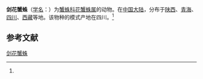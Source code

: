 {{Speciesbox
| name = 剑花蟹蛛
| status = 
| status_system = 
| image = 
| genus = Xysticus
| species = sicus
| authority = (Fox, 1937)<ref name='id14660'>{{cite web| url =http://www.bioinfo.cn/db05/BjdwSpecies.php?action=view&id=14660| title =剑花蟹蛛| work =《中国动物物种编目数据库》| publisher =中国科学院微生物研究所| author =中国科学院动物研究所| accessdate =2009-04-28| deadurl =yes| archiveurl =https://web.archive.org/web/20160305070852/http://www.bioinfo.cn/db05/BjdwSpecies.php?action=view&id=14660| archivedate =2016-03-05}}</ref>
}}

'''剑花蟹蛛'''（[[学名|学名]]：{{lang|la|''Xysticus sicus''}}）为[[蟹蛛科|蟹蛛科]][[花蟹蛛属|花蟹蛛属]]的动物。在[[中国大陆|中国大陆]]，分布于[[陕西|陕西]]、[[青海|青海]]、[[四川|四川]]、[[西藏|西藏]]等地。该物种的模式产地在四川。<ref name='id14660'/>

== 参考文献 ==
{{reflist}}

{{Wikispecies|Xysticus sicus}}
{{Taxonbar|from=Q2052902}}

[[Category:花蟹蛛属|剑花蟹蛛]]


{{蜘蛛小作品}}